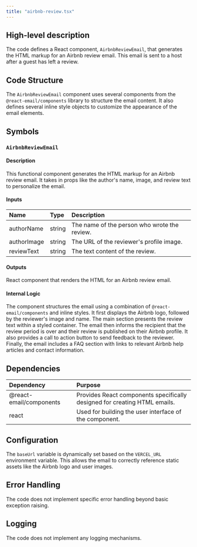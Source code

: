 ```yaml
---
title: "airbnb-review.tsx"
---
```


## High-level description
The code defines a React component, `AirbnbReviewEmail`, that generates the HTML markup for an Airbnb review email. This email is sent to a host after a guest has left a review.

## Code Structure
The `AirbnbReviewEmail` component uses several components from the `@react-email/components` library to structure the email content. It also defines several inline style objects to customize the appearance of the email elements.

## Symbols

### `AirbnbReviewEmail`
#### Description
This functional component generates the HTML markup for an Airbnb review email. It takes in props like the author's name, image, and review text to personalize the email.

#### Inputs
| Name | Type | Description |
|:-----|:-----|:------------|
| authorName | string | The name of the person who wrote the review. |
| authorImage | string | The URL of the reviewer's profile image. |
| reviewText | string | The text content of the review. |

#### Outputs
React component that renders the HTML for an Airbnb review email.

#### Internal Logic
The component structures the email using a combination of `@react-email/components` and inline styles. It first displays the Airbnb logo, followed by the reviewer's image and name. The main section presents the review text within a styled container. The email then informs the recipient that the review period is over and their review is published on their Airbnb profile. It also provides a call to action button to send feedback to the reviewer. Finally, the email includes a FAQ section with links to relevant Airbnb help articles and contact information.

## Dependencies
| Dependency | Purpose |
|:-----------|:--------|
| @react-email/components | Provides React components specifically designed for creating HTML emails. |
| react | Used for building the user interface of the component. |

## Configuration
The `baseUrl` variable is dynamically set based on the `VERCEL_URL` environment variable. This allows the email to correctly reference static assets like the Airbnb logo and user images.

## Error Handling
The code does not implement specific error handling beyond basic exception raising.

## Logging
The code does not implement any logging mechanisms.
